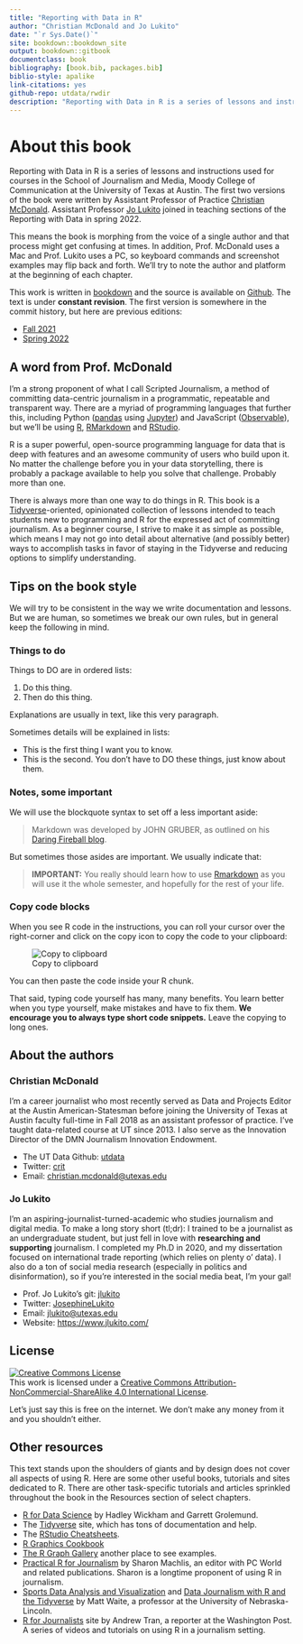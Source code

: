 ```yaml
--- 
title: "Reporting with Data in R"
author: "Christian McDonald and Jo Lukito"
date: "`r Sys.Date()`"
site: bookdown::bookdown_site
output: bookdown::gitbook
documentclass: book
bibliography: [book.bib, packages.bib]
biblio-style: apalike
link-citations: yes
github-repo: utdata/rwdir
description: "Reporting with Data in R is a series of lessons and instructions used in courses in the School of Journalism and Media, Moody College of Communication at the University of Texas at Austin. The course is taught by Christian McDonald and Jo Lukito."
---
```


# About this book {-}

Reporting with Data in R is a series of lessons and instructions used for courses in the School of Journalism and Media, Moody College of Communication at the University of Texas at Austin. The first two versions of the book were written by Assistant Professor of Practice [Christian McDonald](https://moody.utexas.edu/faculty/christian-mcdonald). Assistant Professor [Jo Lukito](https://moody.utexas.edu/faculty/jo-lukito) joined in teaching sections of the Reporting with Data in spring 2022.

This means the book is morphing from the voice of a single author and that process might get confusing at times. In addition, Prof. McDonald uses a Mac and Prof. Lukito uses a PC, so keyboard commands and screenshot examples may flip back and forth. We'll try to note the author and platform at the beginning of each chapter.

This work is written in [bookdown](https://bookdown.org/) and the source is available on [Github](https://github.com/utdata/rwdir). The text is under **constant revision**. The first version is somewhere in the commit history, but here are previous editions:

- [Fall 2021](https://utdata.github.io/rwdir/v1/)
- [Spring 2022](https://utdata.github.io/rwdir/v2/)


## A word from Prof. McDonald {-}

I'm a strong proponent of what I call Scripted Journalism, a method of committing data-centric journalism in a programmatic, repeatable and transparent way. There are a myriad of programming languages that further this, including Python ([pandas](https://pandas.pydata.org/) using [Jupyter](https://jupyter.org/)) and JavaScript ([Observable](https://beta.observablehq.com/)), but we'll be using [R](https://www.r-project.org/), [RMarkdown](https://rmarkdown.rstudio.com/) and [RStudio](https://www.rstudio.com/).

R is a super powerful, open-source programming language for data that is deep with features and an awesome community of users who build upon it. No matter the challenge before you in your data storytelling, there is probably a package available to help you solve that challenge. Probably more than one.

There is always more than one way to do things in R. This book is a [Tidyverse](https://www.tidyverse.org/)-oriented, opinionated collection of lessons intended to teach students new to programming and R for the expressed act of committing journalism. As a beginner course, I strive to make it as simple as possible, which means I may not go into detail about alternative (and possibly better) ways to accomplish tasks in favor of staying in the Tidyverse and reducing options to simplify understanding.

## Tips on the book style {-}

We will try to be consistent in the way we write documentation and lessons. But we are human, so sometimes we break our own rules, but in general keep the following in mind.

### Things to do {-}

Things to DO are in ordered lists:

1. Do this thing.
2. Then do this thing.

Explanations are usually in text, like this very paragraph.

Sometimes details will be explained in lists:

- This is the first thing I want you to know.
- This is the second. You don't have to DO these things, just know about them.

### Notes, some important {-}

We will use the blockquote syntax to set off a less important aside:

> Markdown was developed by JOHN GRUBER, as outlined on his [Daring Fireball blog](https://daringfireball.net/projects/markdown/).

But sometimes those asides are important. We usually indicate that:

> **IMPORTANT:** You really should learn how to use [Rmarkdown](https://rmarkdown.rstudio.com/) as you will use it the whole semester, and hopefully for the rest of your life.

### Copy code blocks {-}

When you see R code in the instructions, you can roll your cursor over the right-corner and click on the copy icon to copy the code to your clipboard:

![Copy to clipboard](images/index-copy-clipboard.png)

You can then paste the code inside your R chunk.

That said, typing code yourself has many, many benefits. You learn better when you type yourself, make mistakes and have to fix them. **We encourage you to always type short code snippets.** Leave the copying to long ones.

## About the authors {-}

### Christian McDonald {-}

I'm a career journalist who most recently served as Data and Projects Editor at the Austin American-Statesman before joining the University of Texas at Austin faculty full-time in Fall 2018 as an assistant professor of practice. I've taught data-related course at UT since 2013. I also serve as the Innovation Director of the DMN Journalism Innovation Endowment.

- The UT Data Github: [utdata](https://github.com/utdata)
- Twitter: [crit](https://twitter.com/crit)
- Email: <christian.mcdonald@utexas.edu>

### Jo Lukito {-}

I'm an aspiring-journalist-turned-academic who studies journalism and digital media. To make a long story short (tl;dr): I trained to be a journalist as an undergraduate student, but just fell in love with **researching and supporting** journalism. I completed my Ph.D in 2020, and my dissertation focused on international trade reporting (which relies on plenty o' data). I also do a ton of social media research (especially in politics and disinformation), so if you're interested in the social media beat, I'm your gal!

- Prof. Jo Lukito's git: [jlukito](https://github.com/jlukito)
- Twitter: [JosephineLukito](https://twitter.com/JosephineLukito)
- Email: <jlukito@utexas.edu>
- Website: [https://www.jlukito.com/](https://www.jlukito.com/)

## License {-}

<a rel="license" href="http://creativecommons.org/licenses/by-nc-sa/4.0/"><img alt="Creative Commons License" style="border-width:0" src="https://i.creativecommons.org/l/by-nc-sa/4.0/88x31.png" /></a><br />This work is licensed under a <a rel="license" href="http://creativecommons.org/licenses/by-nc-sa/4.0/">Creative Commons Attribution-NonCommercial-ShareAlike 4.0 International License</a>.

Let's just say this is free on the internet. We don't make any money from it and you shouldn't either.

## Other resources {-}

This text stands upon the shoulders of giants and by design does not cover all aspects of using R. Here are some other useful books, tutorials and sites dedicated to R. There are other task-specific tutorials and articles sprinkled throughout the book in the Resources section of select chapters. 

- [R for Data Science](https://r4ds.had.co.nz/index.html) by Hadley Wickham and Garrett Grolemund.
- The [Tidyverse](https://www.tidyverse.org/) site, which has tons of documentation and help.
- The [RStudio Cheatsheets](https://www.rstudio.com/resources/cheatsheets/).
- [R Graphics Cookbook](https://r-graphics.org/index.html)
- [The R Graph Gallery](https://www.r-graph-gallery.com/) another place to see examples.
- [Practical R for Journalism](https://www.crcpress.com/Practical-R-for-Mass-Communication-and-Journalism/Machlis/p/book/9781138726918) by Sharon Machlis, an editor with PC World and related publications. Sharon is a longtime proponent of using R in journalism.
- [Sports Data Analysis and Visualization](http://mattwaite.github.io/sports/) and [Data Journalism with R and the Tidyverse](http://mattwaite.github.io/datajournalism/) by Matt Waite, a professor at the University of Nebraska-Lincoln.
- [R for Journalists](http://learn.r-journalism.com/en/) site by Andrew Tran, a reporter at the Washington Post. A series of videos and tutorials on using R in a journalism setting.
